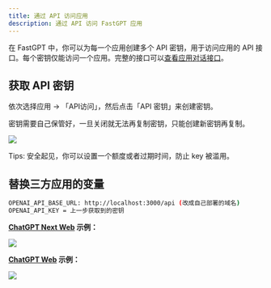 ```yaml
---
title: 通过 API 访问应用
description: 通过 API 访问 FastGPT 应用
---
```



在 FastGPT 中，你可以为每一个应用创建多个 API 密钥，用于访问应用的 API 接口。每个密钥仅能访问一个应用。完整的接口可以[查看应用对话接口](/docs/introduction/development/openapi/intro)。

## 获取 API 密钥

依次选择应用 -> 「API访问」，然后点击「API 密钥」来创建密钥。

<Alert context="warning">
  密钥需要自己保管好，一旦关闭就无法再复制密钥，只能创建新密钥再复制。
</Alert>

![](/imgs/fastgpt-api1.jpg)

<Alert icon="🍅" context="success">
  Tips: 安全起见，你可以设置一个额度或者过期时间，防止 key 被滥用。
</Alert>

## 替换三方应用的变量

```bash
OPENAI_API_BASE_URL: http://localhost:3000/api (改成自己部署的域名)
OPENAI_API_KEY = 上一步获取到的密钥
```

**[ChatGPT Next Web](https://github.com/Yidadaa/ChatGPT-Next-Web) 示例：**

![](/imgs/chatgptnext.png)

**[ChatGPT Web](https://github.com/Chanzhaoyu/chatgpt-web) 示例：**

![](/imgs/chatgptweb.png)
